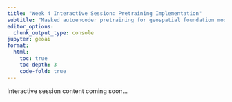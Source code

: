 ```yaml
---
title: "Week 4 Interactive Session: Pretraining Implementation"
subtitle: "Masked autoencoder pretraining for geospatial foundation models"
editor_options: 
  chunk_output_type: console
jupyter: geoai
format:
  html:
    toc: true
    toc-depth: 3
    code-fold: true
---
```


Interactive session content coming soon...
